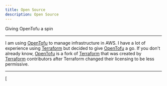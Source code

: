 ```yaml
---
title: Open Source
description: Open Source
---
```



<Card title="Open Source" icon="star">
  Giving OpenTofu a spin
</Card>

---

I am using [OpenTofu] to manage infrastructure in AWS. I have a lot of
experience using [Terraform] but decided to give [OpenTofu] a go. If
you don't already know, [OpenTofu] is a fork of [Terraform] that was
created by [Terraform] contributors after Terraform changed their
licensing to be less permissive.

---

[Terraform]: https://www.terraform.io/
[OpenTofu]: https://opentofu.org/

[
